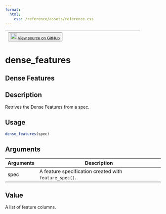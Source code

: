 ```yaml
---
format:
  html:
    css: /reference/assets/reference.css
---
```


| <button class="button"> ![](/reference/assets/GitHub-Mark-32px.png){width="20"} [View source on GitHub](https://github.com/rstudio/tfdatasets//blob/main/R/feature_spec.R#L1792) </button> |
|:------------------------------:|:--------------------------------------:|

# dense_features

## Dense Features

## Description
Retrives the Dense Features from a spec. 


## Usage
```r
dense_features(spec) 
```

## Arguments
|Arguments|Description|
|---|---|
| spec | A feature specification created with `feature_spec()`. |



## Value
A list of feature columns. 




